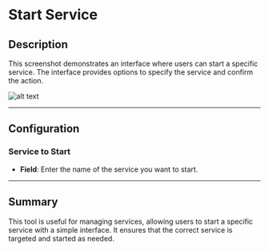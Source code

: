 # Start Service

## Description

This screenshot demonstrates an interface where users can start a specific service. The interface provides options to specify the service and confirm the action.

![alt text](../../../assets/windows-services/start-service.png)

---

## Configuration

### Service to Start

- **Field**: Enter the name of the service you want to start.

---

## Summary

This tool is useful for managing services, allowing users to start a specific service with a simple interface. It ensures that the correct service is targeted and started as needed.